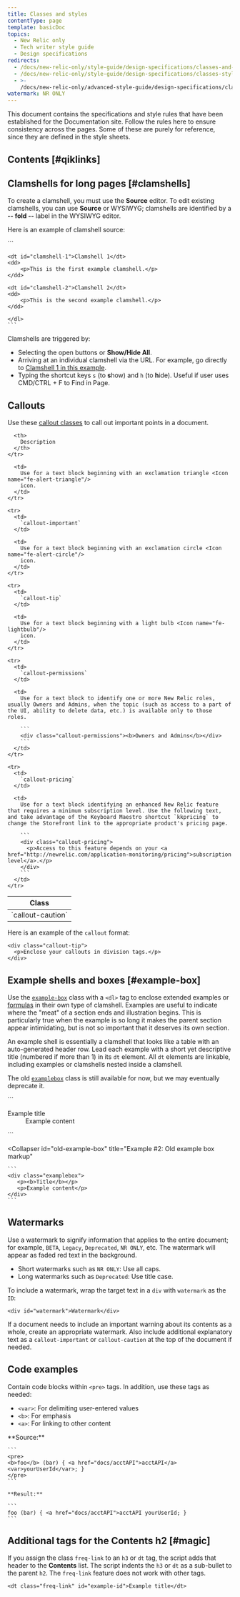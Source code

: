 ```yaml
---
title: Classes and styles
contentType: page
template: basicDoc
topics:
  - New Relic only
  - Tech writer style guide
  - Design specifications
redirects:
  - /docs/new-relic-only/style-guide/design-specifications/classes-and-styles
  - /docs/new-relic-only/style-guide/design-specifications/classes-styles
  - >-
    /docs/new-relic-only/advanced-style-guide/design-specifications/classes-styles
watermark: NR ONLY
---
```


This document contains the specifications and style rules that have been established for the Documentation site. Follow the rules here to ensure consistency across the pages. Some of these are purely for reference, since they are defined in the style sheets.

## Contents [#qiklinks]

## Clamshells for long pages [#clamshells]

To create a clamshell, you must use the **Source** editor. To edit existing clamshells, you can use **Source** or WYSIWYG; clamshells are identified by a **-- fold --** label in the WYSIWYG editor.

Here is an example of clamshell source:

<CollapserGroup>
  <Collapser
    id="clamshell-source"
    title="Clamshell source"
  >
    ```
    <dl class="clamshell-list">

    <dt id="clamshell-1">Clamshell 1</dt>
    <dd>
        <p>This is the first example clamshell.</p>
    </dd>

    <dt id="clamshell-2">Clamshell 2</dt>
    <dd>
        <p>This is the second example clamshell.</p>
    </dd>

    </dl>
    ```
  </Collapser>
</CollapserGroup>

Clamshells are triggered by:

* Selecting the open buttons or **Show/Hide All**.
* Arriving at an individual clamshell via the URL. For example, go directly to [Clamshell 1 in this example](/docs/new-relic-only/basic-style-guide/writing-guidelines/clamshells#clamshell-1).
* Typing the shortcut keys `s` (to **s**how) and `h` (to **h**ide). Useful if user uses CMD/CTRL + F to Find in Page.

## Callouts

Use these [callout classes](/docs/new-relic-only/basic-style-guide/basic-style-guide/formatting-document-key-points#callouts) to call out important points in a document.

<Table>
  <thead>
    <tr>
      <th style={{ width: "200px" }}>
        Class
      </th>

      <th>
        Description
      </th>
    </tr>
  </thead>

  <tbody>
    <tr>
      <td>
        `callout-caution`
      </td>

      <td>
        Use for a text block beginning with an exclamation triangle <Icon name="fe-alert-triangle"/>
        icon.
      </td>
    </tr>

    <tr>
      <td>
        `callout-important`
      </td>

      <td>
        Use for a text block beginning with an exclamation circle <Icon name="fe-alert-circle"/>
        icon.
      </td>
    </tr>

    <tr>
      <td>
        `callout-tip`
      </td>

      <td>
        Use for a text block beginning with a light bulb <Icon name="fe-lightbulb"/>
        icon.
      </td>
    </tr>

    <tr>
      <td>
        `callout-permissions`
      </td>

      <td>
        Use for a text block to identify one or more New Relic roles, usually Owners and Admins, when the topic (such as access to a part of the UI, ability to delete data, etc.) is available only to those roles.

        ```
        <div class="callout-permissions"><b>Owners and Admins</b></div>
        ```
      </td>
    </tr>

    <tr>
      <td>
        `callout-pricing`
      </td>

      <td>
        Use for a text block identifying an enhanced New Relic feature that requires a minimum subscription level. Use the following text, and take advantage of the Keyboard Maestro shortcut `kkpricing` to change the Storefront link to the appropriate product's pricing page.

        ```
        <div class="callout-pricing">
          <p>Access to this feature depends on your <a href="http://newrelic.com/application-monitoring/pricing">subscription level</a>.</p>
        </div>
        ```
      </td>
    </tr>
  </tbody>
</Table>

Here is an example of the `callout` format:

```
<div class="callout-tip">
  <p>Enclose your callouts in division tags.</p>
</div>
```

## Example shells and boxes [#example-box]

Use the [`example-box`](#example-shell) class with a `<dl>` tag to enclose extended examples or [formulas](/docs/accounts-partnerships/accounts/account-maintenance/account-usage-explore-usage-trends-over-time#apm-daily-usage) in their own type of clamshell. Examples are useful to indicate where the "meat" of a section ends and illustration begins. This is particularly true when the example is so long it makes the parent section appear intimidating, but is not so important that it deserves its own section.

An example shell is essentially a clamshell that looks like a table with an auto-generated header row. Lead each example with a short yet descriptive title (numbered if more than 1) in its `dt` element. All `dt` elements are linkable, including examples or clamshells nested inside a clamshell.

The old [`examplebox`](#old-example-box) class is still available for now, but we may eventually deprecate it.

<CollapserGroup>
  <Collapser
    id="example-shell"
    title="Example #1: Remodeled example shell markup"
  >
    ```
    <dl class="example-box">
       <dt id="example-title">Example title</dt>
       <dd>Example content</dd>
    </dl>
    ```
  </Collapser>

  <Collapser
    id="old-example-box"
    title="Example #2: Old example box markup"
  >
    ```
    <div class="examplebox">
       <p><b>Title</b></p>
       <p>Example content</p>
    </div>
    ```
  </Collapser>
</CollapserGroup>

## Watermarks

Use a watermark to signify information that applies to the entire document; for example, `BETA`, `Legacy`, `Deprecated`, `NR ONLY`, etc. The watermark will appear as faded red text in the background.

* Short watermarks such as `NR ONLY`: Use all caps.
* Long watermarks such as `Deprecated`: Use title case.

To include a watermark, wrap the target text in a `div` with `watermark` as the `ID`:

```
<div id="watermark">Watermark</div>
```

If a document needs to include an important warning about its contents as a whole, create an appropriate watermark. Also include additional explanatory text as a `callout-important` or `callout-caution` at the top of the document if needed.

## Code examples

Contain code blocks within `<pre>` tags. In addition, use these tags as needed:

* `<var>`: For delimiting user-entered values
* `<b>`: For emphasis
* `<a>`: For linking to other content

<CollapserGroup>
  <Collapser
    id="code-block-example"
    title="Example: Code blocks"
  >
    **Source:**

    ```
    <pre>
    <b>foo</b> (bar) { <a href="docs/acctAPI">acctAPI</a> <var>yourUserId</var>; }
    </pre>
    ```

    **Result:**

    ```
    foo (bar) { <a href="docs/acctAPI">acctAPI yourUserId; }
    ```
  </Collapser>
</CollapserGroup>

## Additional tags for the Contents h2 [#magic]

If you assign the class `freq-link` to an `h3` or `dt` tag, the script adds that header to the **Contents** list. The script indents the `h3` or `dt` as a sub-bullet to the parent `h2`. The `freq-link` feature does not work with other tags.

```
<dt class="freq-link" id="example-id">Example title</dt>
```
